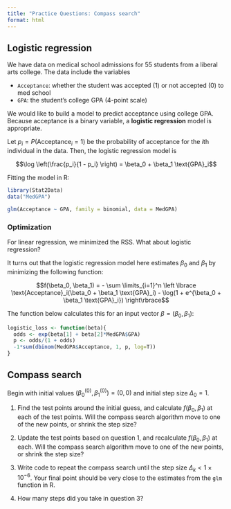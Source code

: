 ```yaml
---
title: "Practice Questions: Compass search"
format: html
---
```


## Logistic regression

We have data on medical school admissions for 55 students from a liberal arts college. The data include the variables

* `Acceptance`: whether the student was accepted (1) or not accepted (0) to med school
* `GPA`: the student's college GPA (4-point scale)

We would like to build a model to predict acceptance using college GPA. Because acceptance is a binary variable, a **logistic regression** model is appropriate.

Let $p_i = P(\text{Acceptance}_i = 1)$ be the probability of acceptance for the $i$th individual in the data. Then, the logistic regression model is

$$\log \left(\frac{p_i}{1 - p_i} \right) = \beta_0 + \beta_1 \text{GPA}_i$$

Fitting the model in R:

```r
library(Stat2Data)
data("MedGPA")

glm(Acceptance ~ GPA, family = binomial, data = MedGPA)
```

### Optimization

For linear regression, we minimized the RSS. What about logistic regression? 

It turns out that the logistic regression model here estimates $\beta_0$ and $\beta_1$ by minimizing the following function:

$$f(\beta_0, \beta_1) = - \sum \limits_{i=1}^n \left \lbrace \text{Acceptance}_i(\beta_0 + \beta_1 \text{GPA}_i) - \log(1 + e^{\beta_0 + \beta_1 \text{GPA}_i}) \right\rbrace$$

The function below calculates this for an input vector $\beta = (\beta_0, \beta_1)$:

```r
logistic_loss <- function(beta){
  odds <- exp(beta[1] + beta[2]*MedGPA$GPA)
  p <- odds/(1 + odds)
  -1*sum(dbinom(MedGPA$Acceptance, 1, p, log=T))
}
```


## Compass search

Begin with initial values $(\beta_0^{(0)}, \beta_1^{(0)}) = (0, 0)$ and initial step size $\Delta_0 = 1$.

1. Find the test points around the initial guess, and calculate $f(\beta_0, \beta_1)$ at each of the test points. Will the compass search algorithm move to one of the new points, or shrink the step size?

2. Update the test points based on question 1, and recalculate $f(\beta_0, \beta_1)$ at each. Will the compass search algorithm move to one of the new points, or shrink the step size?

3. Write code to repeat the compass search until the step size $\Delta_k < 1 \times 10^{-6}$. Your final point should be very close to the estimates from the `glm` function in R.

4. How many steps did you take in question 3?

